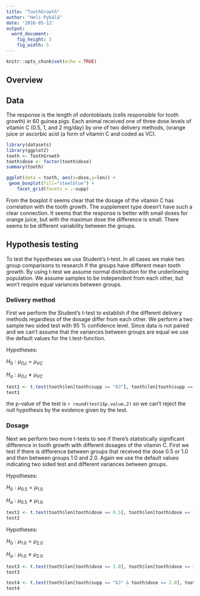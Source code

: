 ```yaml
---
title: "ToothGrowth"
author: "Heli Pykälä"
date: '2016-05-12'
output: 
  word_document: 
    fig_height: 3
    fig_width: 5
---
```


```r
knitr::opts_chunk$set(echo = TRUE)
```

## Overview



## Data

The response is the length of odontoblasts (cells responsible for tooth growth) in 60 guinea pigs. Each animal received one of three dose levels of vitamin C (0.5, 1, and 2 mg/day) by one of two delivery methods, (orange juice or ascorbic acid (a form of vitamin C and coded as VC).


```r
library(datasets)
library(ggplot2)
tooth <- ToothGrowth
tooth$dose <- factor(tooth$dose)
summary(tooth)

ggplot(data = tooth, aes(x=dose,y=len)) +
 geom_boxplot(fill="steelblue") +
    facet_grid(facets = .~supp)
```

From the boxplot it seems clear that the dosage of the vitamin C has correlation with the tooth growth. The supplement type doesn't have such a clear connection. It seems that the response is better with small doses for orange juice, but with the maximun dose the difference is small. There seems to be different variability between the groups.

## Hypothesis testing

To test the hypotheses we use Student's t-test. In all cases we make two group comparisons to research if the groups have different mean tooth growth. By using t-test we assume normal distribution for the underlineing population. We assume samples to be independent from each other, but won't require equal variances between groups.

### Delivery method

First we perform the Student's t-test to establish if the different delivery methods regardless of the dosage differ from each other. We perform a two sample two sided test with 95 % confidence level. Since data is not paired and we can't assume that the variances between groups are equal we use the default values for the t.test-function.

Hypotheses: 

$H_0: \mu_{OJ} = \mu_{VC}$ 

$H_a: \mu_{OJ} \neq \mu_{VC}$

```r
test1 <- t.test(tooth$len[tooth$supp == "OJ"], tooth$len[tooth$supp == "VC"])
test1
```

the p-value of the test is `r round(test1$p.value,2)` so we can't reject the null hypothesis by the evidence given by the test.

### Dosage

Next we perform two more t-tests to see if there's statistically significant difference in tooth growth with different dosages of the vitamin C. First we test if there is difference between groups that received the dose 0.5 or 1.0 and then between groups 1.0 and 2.0. Again we use the default values indicating two sided test and different variances between groups.

Hypotheses: 

$H_0: \mu_{0.5} = \mu_{1.0}$ 

$H_a: \mu_{0.5} \neq \mu_{1.0}$

```r
test2 <- t.test(tooth$len[tooth$dose == 0.5], tooth$len[tooth$dose == 1.0])
test2
```

Hypotheses: 

$H_0: \mu_{1.0} = \mu_{2.0}$ 

$H_a: \mu_{1.0} \neq \mu_{2.0}$

```r
test3 <- t.test(tooth$len[tooth$dose == 1.0], tooth$len[tooth$dose == 2.0])
test3
```

```r
test4 <- t.test(tooth$len[tooth$supp == "OJ" & tooth$dose == 2.0], tooth$len[tooth$supp == "VC" & tooth$dose == 2.0])
test4
```